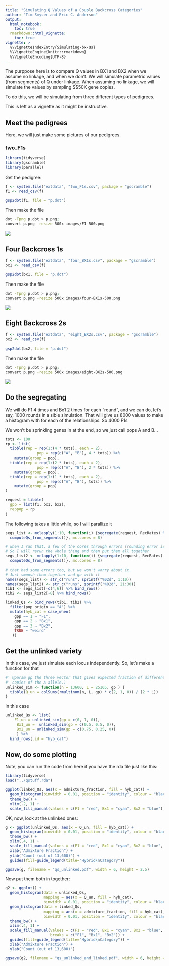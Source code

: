 ```yaml
---
title: "Simulating Q Values of a Couple Backcross Categories"
author: "Tim Smyser and Eric C. Anderson"
output: 
  html_notebook:
    toc: true
  rmarkdown::html_vignette:
    toc: true
vignette: >
  %\VignetteIndexEntry{Simulating-bx-Qs}
  %\VignetteEngine{knitr::rmarkdown}
  %\VignetteEncoding{UTF-8}
---
```

The purppose here is to compare Q values in BX1 and BX2 when we assume
no linkage, and when we don't.  We will simulate parametric values (from
segments) of Q under linkage.  When assuming no linkage, we will simulate the
values by sampling $\approx$50K gene copies.

To do this, we will be simulating from three different types of pedigrees.

This is left as a vignette as it might be instructive.


## Meet the pedigrees

Here, we will just make some pictures of our pedigrees.

### two_F1s

```r
library(tidyverse)
library(gscramble)
library(parallel)
```

Get the pedigree:
```r
f <- system.file("extdata", "two_F1s.csv", package = "gscramble")
f1 <- read_csv(f)

gsp2dot(f1, file = "p.dot")
```

Then make the file
```sh
dot -Tpng p.dot > p.png;
convert p.png -resize 500x images/F1-500.png
```

![](images/F1-500.png)

## Four Backcross 1s

```r
f <- system.file("extdata", "four_BX1s.csv", package = "gscramble")
bx1 <- read_csv(f)

gsp2dot(bx1, file = "p.dot")
```

Then make the file
```sh
dot -Tpng p.dot > p.png;
convert p.png -resize 500x images/four-BX1s-500.png
```

![](images/four-BX1s-500.png)


## Eight Backcross 2s

```r
f <- system.file("extdata", "eight_BX2s.csv", package = "gscramble")
bx2 <- read_csv(f)

gsp2dot(bx2, file = "p.dot")
```

Then make the file
```sh
dot -Tpng p.dot > p.png;
convert p.png -resize 500x images/eight-BX2s-500.png
```

![](images/eight-BX2s-500.png)


## Do the segregating

We will do F1 4 times and Bx1 2 times for each "round", and we can do, let's say,
1000 rounds in a sible simulation.  That will give us 8000 values to make a histogram with
for each of the relationships.  So 4000 F1s

We won't be sprinkling genes in at the end, so we just call pops A and B...
```r
tots <- 100
rp <- list(
  tibble(rep = rep(1:(4 * tots), each = 2),
              pop = rep(c("A", "B"), 4 * tots)) %>%
    mutate(group = pop),
  tibble(rep = rep(1:(2 * tots), each = 2),
              pop = rep(c("A", "B"), 2 * tots)) %>%
    mutate(group = pop),
  tibble(rep = rep(1:(1 * tots), each = 2),
              pop = rep(c("A", "B"), tots)) %>%
    mutate(group = pop)
)

request = tibble(
  gpp = list(f1, bx1, bx2),
  reppop = rp
)
```

The following takes a little while, so I will parallize it
```r
segs_list <- mclapply(1:10, function(i) {segregate(request, RecRates) %>%
  computeQs_from_segments()}, mc.cores = 8)

# when I ran that, a few of the cores through errors (rounding error issue, maybe?)
# So I will rerun the whole thing and then put them all together
segs_list2 <- mclapply(1:10, function(i) {segregate(request, RecRates) %>%
  computeQs_from_segments()}, mc.cores = 8)

# that had some errors too, but we won't worry about it.
# Just smoosh them together and go with it
names(segs_list) <- str_c("runs", sprintf("%02d", 1:10))
names(segs_list2) <- str_c("runs", sprintf("%02d", 21:30))
tib1 <- segs_list[-c(4,6)] %>% bind_rows()
tib2 <- segs_list2[-8] %>% bind_rows()

linked_Qs <- bind_rows(tib1, tib2) %>%
  filter(pop_origin == "A") %>% 
  mutate(hyb_cat = case_when(
    gpp == 1 ~ "F1",
    gpp == 2 ~ "Bx1",
    gpp == 3 ~ "Bx2",
    TRUE ~ "weird"
   ))

```

## Get the unlinked variety

In this case, we just simulate each locus independently.  So, let's make a function for that
```r
#' @param gp the three vector that gives expected fraction of different genotypes (2, 1 or 0
#' copies of the A allele.)
unlinked_sim <- function(n = 13600, L = 25165, gp ) {
  tibble(Q_un = colSums(rmultinom(n, L, gp) * c(2, 1, 0)) / (2 * L))
}
```

In this case
```r


unlinked_Qs <- list(
    F1_un = unlinked_sim(gp = c(0, 1, 0)),
     Bx1_un =  unlinked_sim(gp = c(0.5, 0.5, 0)),
     Bx2_un = unlinked_sim(gp = c(0.75, 0.25, 0))
     ) %>%
  bind_rows(.id = "hyb_cat")
```

## Now, do some plotting
Note, you can run the code from here if you have the rda file just like this:
```r
library(tidyverse)
load("../qstuff.rda")
```

```r
ggplot(linked_Qs, aes(x = admixture_fraction, fill = hyb_cat)) + 
  geom_histogram(binwidth = 0.01, position = "identity", colour = "black", alpha = 0.5) +
  theme_bw() +
  xlim(.2, 1) +
  scale_fill_manual(values = c(F1 = "red", Bx1 = "cyan", Bx2 = "blue"))
```

OK,  now, look at the unlinked ones:
```r
g <- ggplot(unlinked_Qs, aes(x = Q_un, fill = hyb_cat)) + 
  geom_histogram(binwidth = 0.01, position = "identity", colour = "black", alpha = 0.5) +
  theme_bw() +
  xlim(.4, 1) +
  scale_fill_manual(values = c(F1 = "red", Bx1 = "cyan", Bx2 = "blue", F1_un = "red", Bx1_un = "cyan", Bx2_un = "blue")) +
  xlab("Admixture Fraction") +
  ylab("Count (out of 13,600)") +
  guides(fill=guide_legend(title="Hybrid\nCategory"))

ggsave(g, filename = "qs_unlinked.pdf", width = 6, height = 2.5)
```

Now put them both in together:
```r
g2 <- ggplot() + 
  geom_histogram(data = unlinked_Qs,
                 mapping = aes(x = Q_un, fill = hyb_cat),
                 binwidth = 0.01, position = "identity", colour = "black", alpha = 0.5) +
  geom_histogram(data = linked_Qs,
                 mapping = aes(x = admixture_fraction, fill = hyb_cat),
                 binwidth = 0.01, position = "identity", colour = "black", alpha = 0.5) +
  theme_bw() +
  xlim(.4, 1) +
  scale_fill_manual(values = c(F1 = "red", Bx1 = "cyan", Bx2 = "blue", F1_un = NA, Bx1_un = NA, Bx2_un = NA),
                    breaks = c("F1", "Bx1", "Bx2")) +
  guides(fill=guide_legend(title="Hybrid\nCategory")) +
  xlab("Admixture Fraction") +
  ylab("Count (out of 13,600)")

ggsave(g2, filename = "qs_unlinked_and_linked.pdf", width = 6, height = 2.5)
```


